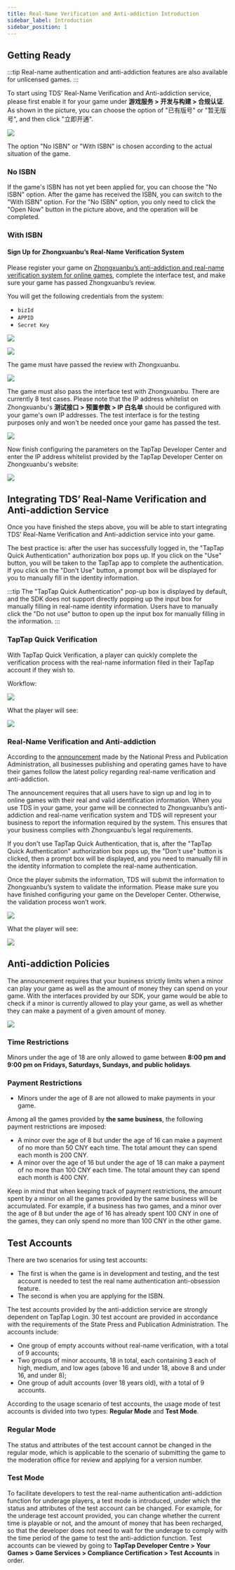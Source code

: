 ```yaml
---
title: Real-Name Verification and Anti-addiction Introduction
sidebar_label: Introduction
sidebar_position: 1
---
```


## Getting Ready
:::tip
Real-name authentication and anti-addiction features are also available for unlicensed games.
:::

To start using TDS’ Real-Name Verification and Anti-addiction service, please first enable it for your game under **游戏服务 > 开发与构建 > 合规认证**. As shown in the picture, you can choose the option of "已有版号" or "暂无版号", and then click "立即开通".


![](https://capacity-files.lcfile.com/8xGphnizlUYCzCxGCgsda1d07119IRqG/compliance-certification.png)

The option "No ISBN" or "With ISBN" is chosen according to the actual situation of the game.

### No ISBN

If the game's ISBN has not yet been applied for, you can choose the "No ISBN" option. After the game has received the ISBN, you can switch to the "With ISBN" option. For the "No ISBN" option, you only need to click the "Open Now" button in the picture above, and the operation will be completed. 

### With ISBN

#### Sign Up for Zhongxuanbu’s Real-Name Verification System

Please register your game on [Zhongxuanbu’s anti-addiction and real-name verification system for online games](https://wlc.nppa.gov.cn/fcm_company/index.html#/login?redirect=%2F), complete the interface test, and make sure your game has passed Zhongxuanbu’s review.

You will get the following credentials from the system:

- `bizId`
- `APPID` 
- `Secret Key`

![](/img/anti-addiction/biz-id.png)

![](/img/anti-addiction/secretkey.png)

The game must have passed the review with Zhongxuanbu.

![](https://capacity-files.lcfile.com/BC7gUR6wfpOh9PHj8XwKybxseeHhl6Fq/anti-examine-success.png)

The game must also pass the interface test with Zhongxuanbu. There are currently 8 test cases. Please note that the IP address whitelist on Zhongxuanbu's **测试接口 > 预置参数 > IP 白名单** should be configured with your game's own IP addresses. The test interface is for the testing purposes only and won't be needed once your game has passed the test.

![](/img/anti-addiction/testcase.png)

Now finish configuring the parameters on the TapTap Developer Center and enter the IP address whitelist provided by the TapTap Developer Center on Zhongxuanbu's website:

![](https://capacity-files.lcfile.com/3WYezwPnXmK3zOLdVGLPWuvuf0MX4m1M/anti-addiction-qualification.png)

## Integrating TDS’ Real-Name Verification and Anti-addiction Service

Once you have finished the steps above, you will be able to start integrating TDS’ Real-Name Verification and Anti-addiction service into your game. 

The best practice is: after the user has successfully logged in, the "TapTap Quick Authentication" authorization box pops up. If you click on the "Use" button, you will be taken to the TapTap app to complete the authentication. If you click on the "Don't Use" button, a prompt box will be displayed for you to manually fill in the identity information.


:::tip
The "TapTap Quick Authentication" pop-up box is displayed by default, and the SDK does not support directly popping up the input box for manually filling in real-name identity information. Users have to manually click the "Do not use" button to open up the input box for manually filling in the information.
:::


### TapTap Quick Verification

With TapTap Quick Verification, a player can quickly complete the verification process with the real-name information filed in their TapTap account if they wish to.

Workflow:

![](/img/anti-addiction/anti-addiction-flow.png)

What the player will see:

![](/img/anti-addiction/image2021-10-18_17-57-51.png)

### Real-Name Verification and Anti-addiction

According to the [announcement](http://www.nppa.gov.cn/nppa/contents/279/98792.shtml) made by the National Press and Publication Administration, all businesses publishing and operating games have to have their games follow the latest policy regarding real-name verification and anti-addiction.

The announcement requires that all users have to sign up and log in to online games with their real and valid identification information. When you use TDS in your game, your game will be connected to Zhongxuanbu’s anti-addiction and real-name verification system and TDS will represent your business to report the information required by the system. This ensures that your business complies with Zhongxuanbu’s legal requirements.

If you don't use TapTap Quick Authentication, that is, after the "TapTap Quick Authentication" authorization box pops up, the "Don't use" button is clicked, then a prompt box will be displayed, and you need to manually fill in the identity information to complete the real-name authentication.

Once the player submits the information, TDS will submit the information to Zhongxuanbu’s system to validate the information. Please make sure you have finished configuring your game on the Developer Center. Otherwise, the validation process won’t work.

![](/img/anti-addiction/anti-addiction-flow-2.png)

What the player will see:

![](/img/anti-addiction/image2021-10-19_17-4-12.png)

## Anti-addiction Policies

The announcement requires that your business strictly limits when a minor can play your game as well as the amount of money they can spend on your game.
With the interfaces provided by our SDK, your game would be able to check if a minor is currently allowed to play your game, as well as whether they can make a payment of a given amount of money.

![](/img/anti-addiction/not-allow-play.png)


### Time Restrictions

Minors under the age of 18 are only allowed to game between **8:00 pm and 9:00 pm on Fridays, Saturdays, Sundays, and public holidays**.

### Payment Restrictions

- Minors under the age of 8 are not allowed to make payments in your game.

Among all the games provided by **the same business**, the following payment restrictions are imposed:

- A minor over the age of 8 but under the age of 16 can make a payment of no more than 50 CNY each time. The total amount they can spend each month is 200 CNY.
- A minor over the age of 16 but under the age of 18 can make a payment of no more than 100 CNY each time. The total amount they can spend each month is 400 CNY.

Keep in mind that when keeping track of payment restrictions, the amount spent by a minor on all the games provided by the same business will be accumulated.
For example, if a business has two games, and a minor over the age of 8 but under the age of 16 has already spent 100 CNY in one of the games, they can only spend no more than 100 CNY in the other game.

## Test Accounts
There are two scenarios for using test accounts:

- The first is when the game is in development and testing, and the test account is needed to test the real name authentication anti-obsession feature.
- The second is when you are applying for the ISBN.

The test accounts provided by the anti-addiction service are strongly dependent on TapTap Login. 30 test account are provided in accordance with the requirements of the State Press and Publication Administration. The accounts include:

- One group of empty accounts without real-name verification, with a total of 9 accounts;
- Two groups of minor accounts, 18 in total, each containing 3 each of high, medium, and low ages (above 16 and under 18, above 8 and under 16, and under 8);
- One group of adult accounts (over 18 years old), with a total of 9 accounts.

According to the usage scenario of test accounts, the usage mode of test accounts is divided into two types: **Regular Mode** and **Test Mode**.

### Regular Mode

The status and attributes of the test account cannot be changed in the regular mode, which is applicable to the scenario of submitting the game to the moderation office for review and applying for a version number.

### Test Mode

To facilitate developers to test the real-name authentication anti-addiction function for underage players, a test mode is introduced, under which the status and attributes of the test account can be changed. For example, for the underage test account provided, you can change whether the current time is playable or not, and the amount of money that has been recharged, so that the developer does not need to wait for the underage to comply with the time period of the game to test the anti-addiction function. Test accounts can be viewed by going to **TapTap Developer Centre > Your Games > Game Services > Compliance Certification > Test Accounts** in order.